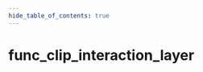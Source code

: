 ```yaml
---
hide_table_of_contents: true
---
```


<!---
!!!!!!
THIS PAGE IS AUTOGENERATED FROM GAME FGD DEFINITIONS!
DO NOT EDIT MANUALLY!
!!!!!!

In order to make edits, you can make an annotation file in /fgd_dump_overrides
-->


# func_clip_interaction_layer



<Tabs queryString="game">
    
<TabItem value="cs2" label="Counter-Strike 2">
    <CS2Page />
</TabItem>

<TabItem value="steamvr" label="SteamVR Home">
    <STEAMVRPage />
</TabItem>

<TabItem value="dota2" label="Dota 2">
    <DOTA2Page />
</TabItem>

<TabItem value="hla" label="Half-Life: Alyx">
    <HLAPage />
</TabItem>

</Tabs>
